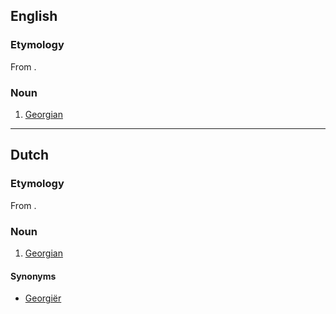 ==English==

===Etymology===
From {{etyl|ka|en}} {{term|ქართველი|lang=ka|tr=kartveli}}.

===Noun===
{{en-noun|?}}

# [[Georgian]]

----

==Dutch==

===Etymology===
From {{etyl|ka|nl}} {{term|ქართველი|lang=ka|tr=kartveli}}.

===Noun===
{{nl-noun|m|Kartveli's|Kartvelietje}}

# [[Georgian]]

====Synonyms====
* [[Georgiër]]
